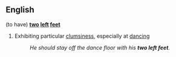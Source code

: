 ==English==

(to have) '''[[two]] [[left]] [[feet]]'''
#{{idiom}} Exhibiting particular [[clumsiness]], especially at [[dancing]]
#:''He should stay off the dance floor with his '''two left feet'''.''